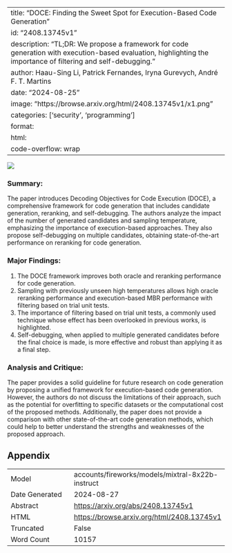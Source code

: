 
---
title: "DOCE: Finding the Sweet Spot for Execution-Based Code Generation"
id: "2408.13745v1"
description: "TL;DR: We propose a framework for code generation with execution-based evaluation, highlighting the importance of filtering and self-debugging."
author: Haau-Sing Li, Patrick Fernandes, Iryna Gurevych, André F. T. Martins
date: "2024-08-25"
image: "https://browse.arxiv.org/html/2408.13745v1/x1.png"
categories: ['security', 'programming']
format:
  html:
    code-overflow: wrap
---

![](https://browse.arxiv.org/html/2408.13745v1/x1.png)

### Summary:

The paper introduces Decoding Objectives for Code Execution (DOCE), a comprehensive framework for code generation that includes candidate generation, reranking, and self-debugging. The authors analyze the impact of the number of generated candidates and sampling temperature, emphasizing the importance of execution-based approaches. They also propose self-debugging on multiple candidates, obtaining state-of-the-art performance on reranking for code generation.

### Major Findings:

1. The DOCE framework improves both oracle and reranking performance for code generation.
2. Sampling with previously unseen high temperatures allows high oracle reranking performance and execution-based MBR performance with filtering based on trial unit tests.
3. The importance of filtering based on trial unit tests, a commonly used technique whose effect has been overlooked in previous works, is highlighted.
4. Self-debugging, when applied to multiple generated candidates before the final choice is made, is more effective and robust than applying it as a final step.

### Analysis and Critique:

The paper provides a solid guideline for future research on code generation by proposing a unified framework for execution-based code generation. However, the authors do not discuss the limitations of their approach, such as the potential for overfitting to specific datasets or the computational cost of the proposed methods. Additionally, the paper does not provide a comparison with other state-of-the-art code generation methods, which could help to better understand the strengths and weaknesses of the proposed approach.

## Appendix

|          |          |
|----------|----------|
| Model     | accounts/fireworks/models/mixtral-8x22b-instruct       |
| Date Generated     | 2024-08-27       |
| Abstract | [https://arxiv.org/abs/2408.13745v1](https://arxiv.org/abs/2408.13745v1)        |
| HTML     | [https://browse.arxiv.org/html/2408.13745v1](https://browse.arxiv.org/html/2408.13745v1)       |
| Truncated       | False       |
| Word Count       | 10157       |